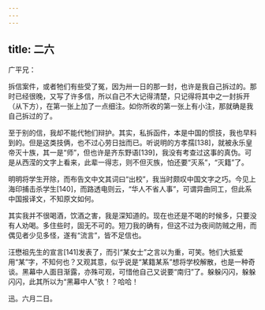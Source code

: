 ```yaml
---
---
---
```

title: 二六
---




广平兄：

拆信案件，或者牠们有些受了冤，因为卅一日的那一封，也许是我自己拆过的。那时已经很晚，又写了许多信，所以自己不大记得清楚，只记得将其中之一封拆开（从下方），在第一张上加了一点细注。如你所收的第一张上有小注，那就确是我自己拆过的了。

至于别的信，我却不能代牠们辩护。其实，私拆函件，本是中国的惯技，我也早料到的。但是这类技俩，也不过心劳日拙而已。听说明的方孝孺[138]，就被永乐皇帝灭十族，其一是“师”，但也许是齐东野语[139]，我没有考查过这事的真伪。可是从西滢的文字上看来，此辈一得志，则不但灭族，怕还要“灭系”，“灭籍”了。

明明将学生开除，而布告文中文其词曰“出校”，我当时颇叹中国文字之巧。今见上海印捕击杀学生[140]，而路透电则云，“华人不省人事”，可谓异曲同工，但此系中国报译文，不知原文如何。

其实我并不很喝酒，饮酒之害，我是深知道的。现在也还是不喝的时候多，只要没有人劝喝。多住些时，固无不可的。短刀我的确有，但这不过为夜间防贼之用，而偶见者少见多怪，遂有“流言”，皆不足信也。

汪懋祖先生的宣言[141]发表了，而引“某女士”之言以为重，可笑。牠们大抵爱用“某”字，不知何也？又观其意，似乎说是“某籍某系”想将学校解散，也是一种奇谈。黑幕中人面目渐露，亦殊可观，可惜他自己又说要“南归”了。躲躲闪闪，躲躲闪闪，此其所以为“黑幕中人”欤！？哈哈！

迅。六月二日。